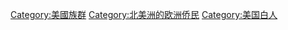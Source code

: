 [[Category:美國族群|Category:美國族群]]
[[Category:北美洲的欧洲侨民|Category:北美洲的欧洲侨民]]
[[Category:美国白人|Category:美国白人]]